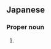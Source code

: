 ==Japanese==
{{ja-kanjitab|ま|しば|yomi=k}}

===Proper noun===
{{ja-pos|proper|ましば}}

# {{surname|lang=ja|sort=ましば}}